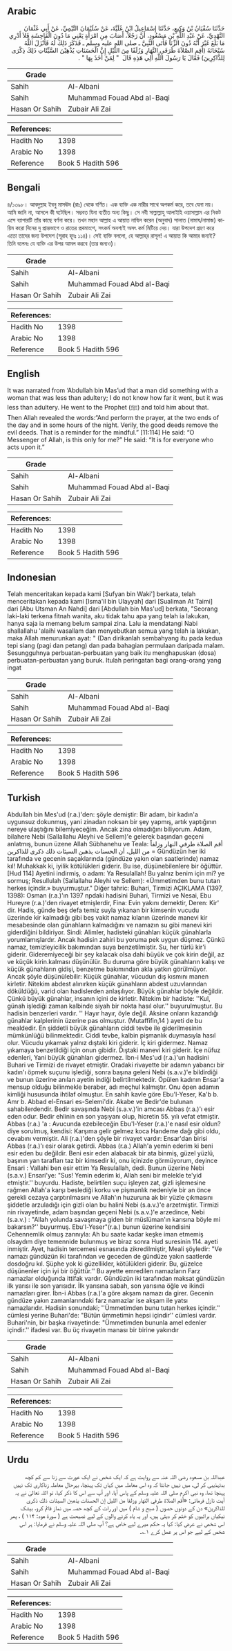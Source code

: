 ## Arabic


<div dir="rtl" lang="ar" style={{fontSize:'larger',backgroundColor:'#f8f9fa',padding:20}}>
حَدَّثَنَا سُفْيَانُ بْنُ وَكِيعٍ، حَدَّثَنَا إِسْمَاعِيلُ ابْنُ عُلَيَّةَ، عَنْ سُلَيْمَانَ التَّيْمِيِّ، عَنْ أَبِي عُثْمَانَ النَّهْدِيِّ، عَنْ عَبْدِ اللَّهِ بْنِ مَسْعُودٍ، أَنَّ رَجُلاً، أَصَابَ مِنِ امْرَأَةٍ يَعْنِي مَا دُونَ الْفَاحِشَةِ فَلاَ أَدْرِي مَا بَلَغَ غَيْرَ أَنَّهُ دُونَ الزِّنَا فَأَتَى النَّبِيَّ ـ صلى الله عليه وسلم ـ فَذَكَرَ ذَلِكَ لَهُ فَأَنْزَلَ اللَّهُ سُبْحَانَهُ ‏(أَقِمِ الصَّلاَةَ طَرَفَىِ النَّهَارِ وَزُلَفًا مِنَ اللَّيْلِ إِنَّ الْحَسَنَاتِ يُذْهِبْنَ السَّيِّئَاتِ ذَلِكَ ذِكْرَى لِلذَّاكِرِينَ)‏ فَقَالَ يَا رَسُولَ اللَّهِ أَلِي هَذِهِ قَالَ ‏ "‏ لِمَنْ أَخَذَ بِهَا ‏"‏ ‏.‏
</div>
<div style={{backgroundColor:'#f8f9fa',padding:20, marginBottom: 10}}><table> <thead> <tr> <th>Grade</th> <th></th> </tr> </thead> <tbody> <tr><td>Sahih</td><td>Al-Albani</td></tr><tr><td>Sahih</td><td>Muhammad Fouad Abd al-Baqi</td></tr><tr><td>Hasan Or Sahih</td><td>Zubair Ali Zai</td></tr></tbody></table><table> <thead> <tr> <th>References:</th> <th></th> </tr> </thead> <tbody><tr><td>Hadith No</td><td>1398</td></tr><tr><td>Arabic No</td><td>1398</td></tr><tr><td>Reference</td><td>Book 5 Hadith 596</td></tr></tbody></table></div>

## Bengali


<div dir="ltr" lang="bn" style={{fontSize:'larger',backgroundColor:'#f8f9fa',padding:20}}>
৪/১৩৯৮। আবদুল্লাহ ইবনু মাসঊদ (রাঃ) থেকে বর্ণিত। এক ব্যক্তি এক নারীর সাথে অপকর্ম করে, তবে যেনা নয়। আমি জানি না, আসলে কী ঘটেছিল। সম্ভবত যিনা ব্যতীত অন্য কিছু। সে নবী সাল্লাল্লাহু আলাইহি ওয়াসাল্লাম এর নিকট এসে ব্যাপারটি তাঁর কাছে বর্ণনা করে। তখন মহান আল্লাহ এ আয়াত নাযিল করেন (অনুবাদ) সালাত (নামায/নামাজ) কায়িম করো দিনের দু প্রান্তভাগে ও রাতের প্রথমাংশে, সৎকর্ম অবশ্যই অসৎ কর্ম মিটিয়ে দেয়। যারা উপদেশ গ্রহণ করে এতো তাদের জন্য উপদেশ (সূরাহ হূদঃ ১১৪)। সেই ব্যক্তি বললো, হে আল্লাহ্‌র রাসূল! এ আয়াত কি আমার জন্যই? তিনি বলেনঃ যে ব্যক্তি এর উপর আমল করবে (তার জন্যও)।
</div>
<div style={{backgroundColor:'#f8f9fa',padding:20, marginBottom: 10}}><table> <thead> <tr> <th>Grade</th> <th></th> </tr> </thead> <tbody> <tr><td>Sahih</td><td>Al-Albani</td></tr><tr><td>Sahih</td><td>Muhammad Fouad Abd al-Baqi</td></tr><tr><td>Hasan Or Sahih</td><td>Zubair Ali Zai</td></tr></tbody></table><table> <thead> <tr> <th>References:</th> <th></th> </tr> </thead> <tbody><tr><td>Hadith No</td><td>1398</td></tr><tr><td>Arabic No</td><td>1398</td></tr><tr><td>Reference</td><td>Book 5 Hadith 596</td></tr></tbody></table></div>

## English


<div dir="ltr" lang="en" style={{fontSize:'larger',backgroundColor:'#f8f9fa',padding:20}}>
It was narrated from ‘Abdullah bin Mas’ud that a man did something with a woman that was less than adultery; I do not know how far it went, but it was less than adultery. He went to the Prophet (ﷺ) and told him about that. Then Allah revealed the words:“And perform the prayer, at the two ends of the day and in some hours of the night. Verily, the good deeds remove the evil deeds. That is a reminder for the mindful.” [11:114] He said: “O Messenger of Allah, is this only for me?” He said: “It is for everyone who acts upon it.”
</div>
<div style={{backgroundColor:'#f8f9fa',padding:20, marginBottom: 10}}><table> <thead> <tr> <th>Grade</th> <th></th> </tr> </thead> <tbody> <tr><td>Sahih</td><td>Al-Albani</td></tr><tr><td>Sahih</td><td>Muhammad Fouad Abd al-Baqi</td></tr><tr><td>Hasan Or Sahih</td><td>Zubair Ali Zai</td></tr></tbody></table><table> <thead> <tr> <th>References:</th> <th></th> </tr> </thead> <tbody><tr><td>Hadith No</td><td>1398</td></tr><tr><td>Arabic No</td><td>1398</td></tr><tr><td>Reference</td><td>Book 5 Hadith 596</td></tr></tbody></table></div>

## Indonesian


<div dir="ltr" lang="id" style={{fontSize:'larger',backgroundColor:'#f8f9fa',padding:20}}>
Telah menceritakan kepada kami [Sufyan bin Waki'] berkata, telah menceritakan kepada kami [Isma'il bin Ulayyah] dari [Sualiman At Taimi] dari [Abu Utsman An Nahdi] dari [Abdullah bin Mas'ud] berkata, "Seorang laki-laki terkena fitnah wanita, aku tidak tahu apa yang telah ia lakukan, hanya saja ia memang belum sampai zina. Lalu ia mendatangi Nabi shallallahu 'alaihi wasallam dan menyebutkan semua yang telah ia lakukan, maka Allah menurunkan ayat: " (Dan dirikanlah sembahyang itu pada kedua tepi siang (pagi dan petang) dan pada bahagian permulaan daripada malam. Sesungguhnya perbuatan-perbuatan yang baik itu menghapuskan (dosa) perbuatan-perbuatan yang buruk. Itulah peringatan bagi orang-orang yang ingat
</div>
<div style={{backgroundColor:'#f8f9fa',padding:20, marginBottom: 10}}><table> <thead> <tr> <th>Grade</th> <th></th> </tr> </thead> <tbody> <tr><td>Sahih</td><td>Al-Albani</td></tr><tr><td>Sahih</td><td>Muhammad Fouad Abd al-Baqi</td></tr><tr><td>Hasan Or Sahih</td><td>Zubair Ali Zai</td></tr></tbody></table><table> <thead> <tr> <th>References:</th> <th></th> </tr> </thead> <tbody><tr><td>Hadith No</td><td>1398</td></tr><tr><td>Arabic No</td><td>1398</td></tr><tr><td>Reference</td><td>Book 5 Hadith 596</td></tr></tbody></table></div>

## Turkish


<div dir="ltr" lang="tr" style={{fontSize:'larger',backgroundColor:'#f8f9fa',padding:20}}>
Abdullah bin Mes'ud (r.a.)'den: şöyle demiştir: Bir adam, bir kadın'a uygunsuz dokunmuş, yani zinadan noksan bir şey yapmış, artık yaptığının nereye ulaştığını bilemiyeceğim. Ancak zina olmadığını biliyorum. Adam, bilahere Nebi (Sallallahu Aleyhi ve Sellem)'e gelerek başından geçeni anlatmış, bunun üzene Allah Sübhanehu ve Teala: أقم الصلاة طرفي النهار وزلفاً من الليل، أن الحسنات يذهبن السيئات ذلك ذكرى للذاكرين = Gündüzün her iki tarafında ve gecenin saçaklarında (gündüze yakın olan saatlerinde) namaz kıl! Muhakkak ki, iyilik kötülükleri giderir. Bu ise, düşünebilenlere bir öğüttür. [Hud 114] Ayetini indirmiş, o adam: Ya Resulallah! Bu yalnız benim için mi? ye sormuş; Resullulah (Sallallahu Aleyhi ve Sellem): «Ümmetimden bunu tutan herkes içindir.» buyurmuştur." Diğer tahric: Buhari, Tirmizi AÇIKLAMA (1397, 1398): Osman (r.a.)'ın 1397 npdaki hadisini Buhari, Tirmizi ve Nesai, Ebu Hureyre (r.a.)'den rivayet etmişlerdir, Fina: Evin yakını demektir, Deren: Kir' dir. Hadis, günde beş defa temiz suyla yıkanan bir kimsenin vucudu üzerinde kir kalmadığı gibi beş vakit namaz kılanın üzerinde manevi kir mesabesinde olan günahların kalmadığını ve namazın su gibi manevi kiri giderdiğini bildiriyor. Sindi: Alimler, hadisteki günahları küçük günahlarla yorumlamışlardır. Ancak hadisin zahiri bu yoruma pek uygun düşmez. Çünkü namaz, temizleyicilik bakımından suya benzetilmiştir. Su, her türlü kir'i giderir. Gideremiyeceği bir şey kalacak olsa dahi büyük ve çok kirin değil, az ve küçük kirin.kalması düşünülür. Bu duruma göre büyük günahların kalışı ve küçük günahların gidişi, benzetme bakımından akla yatkın görülmüyor. Ancak şöyle düşünülebilir: Küçük günahlar, vücudun dış kısmını manen kirletir. Nitekim abdest alınırken küçük günahların abdest uzuvlarından döküldüğü, varid olan hadislerden anlaşılıyor. Büyük günahlar böyle değildir. Çünkü büyük günahlar, insanın içini de kirletir. Nitekim bir hadiste: ''Kul, günah işlediği zaman kalbinde siyah bir nokta hasıl olur.'' buyurulmuştur. Bu hadisin benzerleri vardır. '' Hayır hayır, öyle değil. Aksine onların kazandığı günahlar kalplerinin üzerine pas olmuştur. (Mutaffifin,14 ) ayeti de bu mealdedir. En şiddetli büyük günahların ciddi tevbe ile giderilmesinin mümkünlüğü bilinmektedir. Ciddi tevbe, kalbin pişmanlık duymasıyla hasıl olur. Vücudu yıkamak yalnız dıştaki kiri giderir. İç kiri gidermez. Namaz yıkamaya benzetildiği için onun gibidir. Dıştaki manevi kiri giderir. İçe nüfuz edenIeri, Yani büyük günahları gidermez. İbn-i Mes'ud (r.a.)'un hadisini Buhari ve Tirmizi de rivayet etmiştir. Oradaki rivayette bir adamın yabancı bir kadın'ı öpmek suçunu işlediği, sonra başına geleni Nebi (s.a.v.)'e bildirdiği ve bunun üzerine anılan ayetin indiği belirtilmektedir. Öpülen kadının Ensar'a mensup olduğu bilinmekle beraber, adı meçhul kalmıştır. Onu öpen adamın kimliği hususunda ihtilaf olmuştur. En sahih kavle göre Ebu'l-Yeser, Ka'b b. Amr b. Abbad el-Ensari es-Selemi'dir. Akabe ve Bedir'de bulunan sahabilerdendir. Bedir savaşında Nebi (s.a.v.)'in amcası Abbas (r.a.)'ı esir eden odur. Bedir ehlinin en son yaşıyanı olup, hicretin 55. yılı vefat etmiştir. Abbas (r.a.) 'a : Avucunda ezebileceğin Ebu'l-Yeser (r.a.)'e nasıl esir oldun? diye sorulmuş, kendisi: Karşıma gelir gelmez koca Handeme dağı gibi oldu, cevabını vermiştir. Ali (r.a.)'den şöyle bir rivayet vardır: Ensar'dan birisi Abbas (r.a.)'ı esir olarak getirdi. Abbas (r.a.) Allah'a yemin ederim ki beni esir eden bu değildir. Beni esir eden alabacak bir ata binmiş, güzel yüzlü, başının yan tarafları taz bir kimsedir ki, onu içinizde görmüyorum, deyince Ensari : ValIahi ben esir ettim Ya Resulallah, dedi. Bunun üzerine Nebi (s.a.v.) Ensari'ye: "Sus! Yemin ederim ki, Allah seni bir melekle te'yid etmiştir.'' buyurdu. Hadiste, belirtilen suçu işleyen zat, gizli işlemesine rağmen AIlah'a karşı beslediği korku ve pişmanlık nedeniyle bir an önce gerekli cezaya çarptırılmasını ve Allah'ın huzuruna ak bir yüzle çıkmasını şiddetle arzuladığı için gizli olan bu halini Nebi (s.a.v.)'e arzetmiştir. Tirmizi nin rivayetinde, adam başından geçeni Nebi (s.a.v.)'e arzedince, Nebi (s.a.v.) : "Allah yolunda savaşmaya giden bir müslüman'ın karısına böyle mi bakarsın?'' buyurmuş. Ebu'l-Yeser"(r.a.) bunun üzerine kendisini Cehennemlik olmuş zannıyla: Ah bu saate kadar keşke iman etmemiş olsaydım diye temennide bulunmuş ve biraz sonra Hud suresinin 114. ayeti inmiştir. Ayet, hadisin tercemesi esnasında zikredilmiştir, Meali şöyledir: "Ve namazı gündüzün iki tarafından ve geceden de gündüze yakın saatlerde dosdoğru kıl. Şüphe yok ki güzellikler, kötülükleri giderir. Bu, güzelce düşünenler için iyi bir öğüttür.'' Bu ayette emredilen namazların Farz namazlar olduğunda ittifak vardır. Gündüzün iki tarafından maksat gündüzün ilk yarısı ile son yarısıdır. İlk yarısına sabah, son yarısına öğle ve ikindi namazları girer. İbn-i Abbas (r.a.)'a göre akşam namazı da girer. Gecenin gündüze yakın zamanlarındaki farz namazlar ise akşam ile yatsı namazlarıdır. Hadisin sonundaki; ''Ümmetimden bunu tutan herkes içindir.'' cümlesi yerine Buhari'de: "Bütün ümmetimin hepsi içindir'' cümlesi vardır. Buhari'nin, bir başka rivayetinde: "Ümmetimden bununla amel edenler içindir.'' ifadesi var. Bu üç rivayetin manası bir birine yakındır
</div>
<div style={{backgroundColor:'#f8f9fa',padding:20, marginBottom: 10}}><table> <thead> <tr> <th>Grade</th> <th></th> </tr> </thead> <tbody> <tr><td>Sahih</td><td>Al-Albani</td></tr><tr><td>Sahih</td><td>Muhammad Fouad Abd al-Baqi</td></tr><tr><td>Hasan Or Sahih</td><td>Zubair Ali Zai</td></tr></tbody></table><table> <thead> <tr> <th>References:</th> <th></th> </tr> </thead> <tbody><tr><td>Hadith No</td><td>1398</td></tr><tr><td>Arabic No</td><td>1398</td></tr><tr><td>Reference</td><td>Book 5 Hadith 596</td></tr></tbody></table></div>

## Urdu


<div dir="rtl" lang="ur" style={{fontSize:'larger',backgroundColor:'#f8f9fa',padding:20}}>
عبداللہ بن مسعود رضی اللہ عنہ سے روایت ہے کہ ایک شخص نے ایک عورت سے زنا سے کم کچھ بدتہذیبی کر لی، میں نہیں جانتا کہ وہ اس معاملہ میں کہاں تک پہنچا، بہرحال معاملہ زناکاری تک نہیں پہنچا تھا، وہ نبی اکرم صلی اللہ علیہ وسلم کے پاس آیا، اور آپ سے اس کا ذکر کیا، تو اللہ تعالیٰ نے یہ آیت نازل فرمائی: «أقم الصلاة طرفي النهار وزلفا من الليل إن الحسنات يذهبن السيئات ذلك ذكرى للذاكرين» دن کے دونوں حصوں ( صبح و شام ) میں اور رات کے کچھ حصہ میں نماز قائم کرو، بیشک نیکیاں برائیوں کو ختم کر دیتی ہیں، اور یہ یاد کرنے والوں کے لیے نصیحت ہے ( سورة هود: ۱۱۴ ) ، پھر اس شخص نے عرض کیا: کیا یہ حکم میرے لیے خاص ہے؟ آپ صلی اللہ علیہ وسلم نے فرمایا: ہر اس شخص کے لیے جو اس پر عمل کرے ۱؎۔
</div>
<div style={{backgroundColor:'#f8f9fa',padding:20, marginBottom: 10}}><table> <thead> <tr> <th>Grade</th> <th></th> </tr> </thead> <tbody> <tr><td>Sahih</td><td>Al-Albani</td></tr><tr><td>Sahih</td><td>Muhammad Fouad Abd al-Baqi</td></tr><tr><td>Hasan Or Sahih</td><td>Zubair Ali Zai</td></tr></tbody></table><table> <thead> <tr> <th>References:</th> <th></th> </tr> </thead> <tbody><tr><td>Hadith No</td><td>1398</td></tr><tr><td>Arabic No</td><td>1398</td></tr><tr><td>Reference</td><td>Book 5 Hadith 596</td></tr></tbody></table></div>